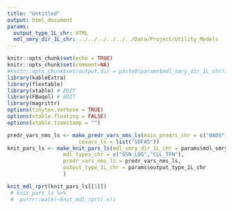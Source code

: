 ```yaml
---
title: "Untitled"
output: html_document
params:
  output_type_1L_chr: HTML
  mdl_smry_dir_1L_chr: ../../../../../../Data/Project/Utility_Models
---
```


```r
knitr::opts_chunk$set(echo = TRUE)
knitr::opts_chunk$set(comment=NA)
#knitr::opts_chunk$set(output.dir = paste0(params$mdl_smry_dir_1L_chr))
library(kableExtra)
library(flextable)
library(xtable) # EDIT
library(FBaqol) # EDIT
library(magrittr)
options(tinytex.verbose = TRUE)
options(xtable.floating = FALSE)
options(xtable.timestamp = "")
```

```r
predr_vars_nms_ls <- make_predr_vars_nms_ls(main_predrs_chr = c("BADS","GAD7","K6","OASIS","PHQ9","SCARED"),
                       covars_ls = list("SOFAS"))
knit_pars_ls <- make_knit_pars_ls(mdl_smry_dir_1L_chr = params$mdl_smry_dir_1L_chr, # path_to_write_to_1L_chr
                  mdl_types_chr = c("GSN_LOG","CLL_TFN"),
                  predr_vars_nms_ls = predr_vars_nms_ls,
                  output_type_1L_chr = params$output_type_1L_chr
                  )
```

```r
knit_mdl_rprt(knit_pars_ls[[1]])
 # knit_pars_ls %>%
 #  purrr::walk(~knit_mdl_rprt(.x))
```

